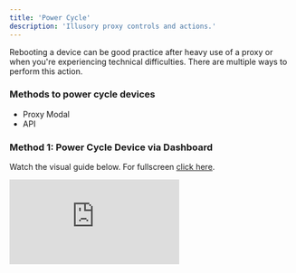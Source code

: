 ```yaml
---
title: 'Power Cycle'
description: 'Illusory proxy controls and actions.'
---
```


Rebooting a device can be good practice after heavy use of a proxy or when you're experiencing technical difficulties. There are multiple ways to perform this action.

### Methods to power cycle devices

- Proxy Modal
- API

### Method 1: Power Cycle Device via Dashboard

Watch the visual guide below. For fullscreen [click here](https://app.arcade.software/share/eXhDQv1x5867qa299wee).

<div style={{
  position: 'relative',
  paddingBottom: 'calc(66% + 41px)',
  height: '0'
  }}>
<iframe
  src="https://demo.arcade.software/eXhDQv1x5867qa299wee?embed"
  title="Power Cycle Device"
  frameborder="0"
  loading="lazy"
  allowfullscreen
  webkitallowfullscreen
  mozallowfullscreen
  style={{
    background: '#030515',
    width: '100%',
    height: '100%',
    position: 'absolute',
    top: '0',
    left: '0',
    colorScheme: 'none'
  }}></iframe>
</div>
